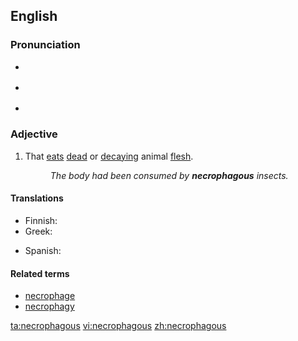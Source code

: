 {{was wotd|2008|July|16}}
==English==

===Pronunciation===
* {{a|UK}} {{IPA|/nɛˈkɹɒf.ə.ɡəs/}}
* {{a|US}} {{IPA|/nɛˈkɹɑ.fə.ɡəs/}}
* {{audio|en-us-necrophagous.ogg|Audio (US)}}

===Adjective===
{{en-adj}}

# That [[eat]]s [[dead]] or [[decaying]] animal [[flesh]].
#: ''The body had been consumed by '''necrophagous''' insects.''

====Translations====
{{trans-top|that eats dead or decaying flesh}}
* Finnish: {{t|fi|raatoja syövä}}
* Greek: {{t+|el|νεκροφάγος|tr=nekrofágos|sc=Grek}}
{{trans-mid}}
* Spanish: {{t|es|necrófago}}
{{trans-bottom}}

====Related terms====
* [[necrophage]]
* [[necrophagy]]

[[ta:necrophagous]]
[[vi:necrophagous]]
[[zh:necrophagous]]
